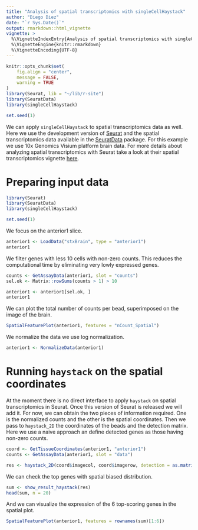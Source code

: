 ---
title: "Analysis of spatial transcriptomics with singleCellHaystack"
author: "Diego Diez"
date: "`r Sys.Date()`"
output: rmarkdown::html_vignette
vignette: >
  %\VignetteIndexEntry{Analysis of spatial transcriptomics with singleCellHaystack}
  %\VignetteEngine{knitr::rmarkdown}
  %\VignetteEncoding{UTF-8}
---


```{r setup, include=FALSE}
knitr::opts_chunk$set(
	fig.align = "center",
	message = FALSE,
	warning = TRUE
)
library(Seurat, lib = "~/lib/r-site")
library(SeuratData)
library(singleCellHaystack)

set.seed(1)
```

We can apply `singleCellHaystack` to spatial transcriptomics data as well. Here we use the development version of [Seurat](https://github.com/satijalab/seurat) and the spatial transcriptomics data available in the [SeuratData](https://github.com/satijalab/seurat-data) package. For this example we use 10x Genomics Visium platform brain data. For more details about analyzing spatial transcriptomics with Seurat take a look at their spatial transcriptomics vignette [here](https://satijalab.org/seurat/v3.1/spatial_vignette.html).


# Preparing input data

```{r eval=FALSE}
library(Seurat)
library(SeuratData)
library(singleCellHaystack)

set.seed(1)
```

We focus on the anterior1 slice.

```{r}
anterior1 <- LoadData("stxBrain", type = "anterior1")
anterior1
```


We filter genes with less 10 cells with non-zero counts. This reduces the computational time by eliminating very lowly expressed genes.

```{r}
counts <- GetAssayData(anterior1, slot = "counts")
sel.ok <- Matrix::rowSums(counts > 1) > 10

anterior1 <- anterior1[sel.ok, ]
anterior1
```

We can plot the total number of counts per bead, superimposed on the image of the brain.

```{r}
SpatialFeaturePlot(anterior1, features = "nCount_Spatial")
```

We normalize the data we use log normalization.

```{r}
anterior1 <- NormalizeData(anterior1)
```

# Running `haystack` on the spatial coordinates

At the moment there is no direct interface to apply `haystack` on spatial transcriptomics in Seurat. Once this version of Seurat is released we will add it. For now, we can obtain the two pieces of information required. One is the normalized counts and the other is the spatial coordinates. Then we pass to `haystack_2D` the coordinates of the beads and the detection matrix. Here we use a naive approach an define detected genes as those having non-zero counts.

```{r}
coord <- GetTissueCoordinates(anterior1, "anterior1")
counts <- GetAssayData(anterior1, slot = "data")

res <- haystack_2D(coord$imagecol, coord$imagerow, detection = as.matrix(counts > 1))
```

We can check the top genes with spatial biased distribution.

```{r}
sum <- show_result_haystack(res)
head(sum, n = 20)
```

And we can visualize the expression of the 6 top-scoring genes in the spatial plot.

```{r fig.width=8, fig.height=6}
SpatialFeaturePlot(anterior1, features = rownames(sum)[1:6])
```

